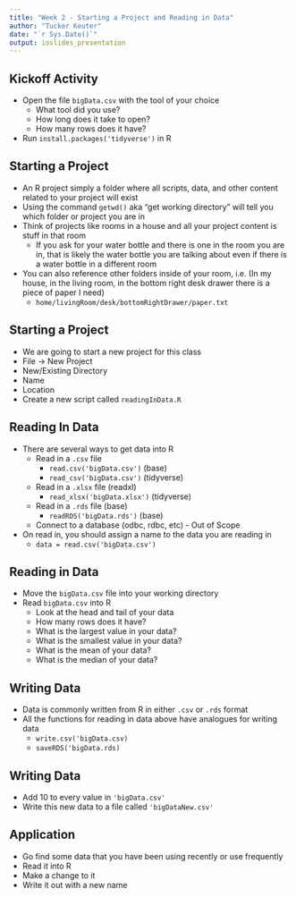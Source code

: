 ```yaml
---
title: "Week 2 - Starting a Project and Reading in Data"
author: "Tucker Keuter"
date: "`r Sys.Date()`"
output: ioslides_presentation
---
```


## Kickoff Activity
- Open the file `bigData.csv` with the tool of your choice
    - What tool did you use?
    - How long does it take to open?
    - How many rows does it have?
    
- Run `install.packages('tidyverse')` in R

## Starting a Project
- An R project simply a folder where all scripts, data, and other content related to your project will exist
- Using the command `getwd()` aka "get working directory" will tell you which folder or project you are in
- Think of projects like rooms in a house and all your project content is stuff in that room
    - If you ask for your water bottle and there is one in the room you are in, that is likely the water bottle you are talking about even if there is a water bottle in a different room
- You can also reference other folders inside of your room, i.e. (In my house, in the living room, in the bottom right desk drawer there is a piece of paper I need)
    - `home/livingRoom/desk/bottomRightDrawer/paper.txt`
    
## Starting a Project
- We are going to start a new project for this class
- File -> New Project
- New/Existing Directory
- Name
- Location
- Create a new script called `readingInData.R`

## Reading In Data
- There are several ways to get data into R
    - Read in a `.csv` file
        - `read.csv('bigData.csv')` (base)
        - `read_csv('bigData.csv')` (tidyverse)
    - Read in a `.xlsx` file (readxl)
        - `read_xlsx('bigData.xlsx')` (tidyverse)
    - Read in a `.rds` file (base)
        - `readRDS('bigData.rds')` (base)
    - Connect to a database (odbc, rdbc, etc) - Out of Scope

- On read in, you should assign a name to the data you are reading in
    - `data = read.csv('bigData.csv')`
    
## Reading in Data
- Move the `bigData.csv` file into your working directory
- Read `bigData.csv` into R
    - Look at the head and tail of your data
    - How many rows does it have?
    - What is the largest value in your data?
    - What is the smallest value in your data?
    - What is the mean of your data?
    - What is the median of your data?
    
## Writing Data
- Data is commonly written from R in either `.csv` or `.rds` format
- All the functions for reading in data above have analogues for writing data
    - `write.csv('bigData.csv)`
    - `saveRDS('bigData.rds)`
    
## Writing Data
- Add 10 to every value in `'bigData.csv'`
- Write this new data to a file called `'bigDataNew.csv'`


## Application
- Go find some data that you have been using recently or use frequently
- Read it into R
- Make a change to it
- Write it out with a new name








